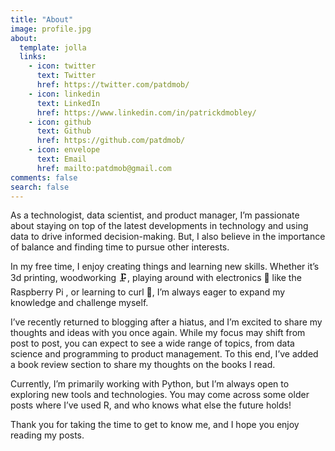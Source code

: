 ```yaml
---
title: "About"
image: profile.jpg
about:
  template: jolla
  links:
    - icon: twitter
      text: Twitter
      href: https://twitter.com/patdmob/
    - icon: linkedin
      text: LinkedIn
      href: https://www.linkedin.com/in/patrickdmobley/
    - icon: github
      text: Github
      href: https://github.com/patdmob/
    - icon: envelope
      text: Email
      href: mailto:patdmob@gmail.com
comments: false
search: false
---
```


As a technologist, data scientist, and product manager, I'm passionate about staying on top of the latest developments in technology and using data to drive informed decision-making. But, I also believe in the importance of balance and finding time to pursue other interests.

In my free time, I enjoy creating things and learning new skills. Whether it's 3d printing, woodworking 🗜️, playing around with electronics 🤖 like the Raspberry Pi , or learning to curl 🥌, I'm always eager to expand my knowledge and challenge myself. 

I've recently returned to blogging after a hiatus, and I'm excited to share my thoughts and ideas with you once again. While my focus may shift from post to post, you can expect to see a wide range of topics, from data science and programming to product management. To this end, I've added a book review section to share my thoughts on the books I read.

Currently, I'm primarily working with Python, but I'm always open to exploring new tools and technologies. You may come across some older posts where I've used R, and who knows what else the future holds!

Thank you for taking the time to get to know me, and I hope you enjoy reading my posts.